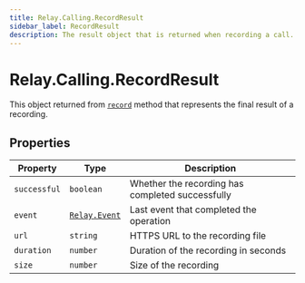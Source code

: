 ```yaml
---
title: Relay.Calling.RecordResult
sidebar_label: RecordResult
description: The result object that is returned when recording a call.
---
```


[record]: /sdks/realtime-sdk/v2/language/nodejs/calling/call#record
[relay-event]: /sdks/realtime-sdk/v2/language/nodejs/event

# Relay.Calling.RecordResult

This object returned from [`record`][record] method that represents the final result of a recording.

## Properties

| Property | Type | Description |
| -------- | ---- | ----------- |
| `successful` | `boolean` | Whether the recording has completed successfully |
| `event` | [`Relay.Event`][relay-event] | Last event that completed the operation |
| `url` | `string` | HTTPS URL to the recording file |
| `duration` | `number` | Duration of the recording in seconds |
| `size` | `number` | Size of the recording |